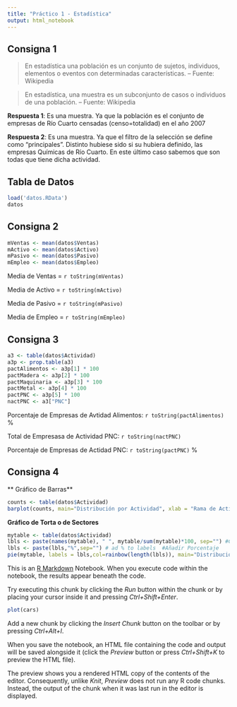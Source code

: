 ```yaml
---
title: "Práctico 1 - Estadística"
output: html_notebook
---
```


## Consigna 1

> En estadística una población es un conjunto de sujetos, individuos, elementos o eventos con determinadas características.
  -- Fuente: Wikipedia  
  
> En estadística, una muestra es un subconjunto de casos o individuos de una población. 
  -- Fuente: Wikipedia
  
**Respuesta 1**: Es una muestra. Ya que la población es el conjunto de empresas de Río Cuarto censadas (censo=totalidad) en el año 2007

**Respuesta 2**: Es una muestra. Ya que el filtro de la selección se define como "principales". Distinto hubiese sido si su hubiera definido, las empresas Químicas de Río Cuarto. En este último caso sabemos que son todas que tiene dicha actividad.


## Tabla de Datos
```r
load('datos.RData')
datos
```


## Consigna 2
```r
mVentas <- mean(datos$Ventas)
mActivo <- mean(datos$Activo)
mPasivo <- mean(datos$Pasivo)
mEmpleo <- mean(datos$Empleo)
```

Media de Ventas = `r toString(mVentas)`

Media de Activo = `r toString(mActivo)`

Media de Pasivo = `r toString(mPasivo)`

Media de Empleo = `r toString(mEmpleo)`

## Consigna 3

```r
a3 <- table(datos$Actividad)
a3p <- prop.table(a3)
pactAlimentos <- a3p[1] * 100
pactMadera <- a3p[2] * 100
pactMaquinaria <- a3p[3] * 100
pactMetal <- a3p[4] * 100
pactPNC <- a3p[5] * 100
nactPNC <- a3["PNC"]
```

Porcentaje de Empresas de Avtidad Alimentos: `r toString(pactAlimentos)` %

Total de Empresasa de Actividad PNC: `r toString(nactPNC)`

Porcentaje de Empresas de Actidad PNC: `r toString(pactPNC)` %

## Consigna 4

** Gráfico de Barras**
```r
counts <- table(datos$Actividad)
barplot(counts, main="Distribución por Actividad", xlab = "Rama de Actividad")
```

**Gráfico de Torta o de Sectores**
```r
mytable <- table(datos$Actividad)
lbls <- paste(names(mytable), " ", mytable/sum(mytable)*100, sep="") #Contruir porcentaje
lbls <- paste(lbls,"%",sep="") # ad % to labels  #Añadir Porcentaje
pie(mytable, labels = lbls,col=rainbow(length(lbls)), main="Distribución % por Actividad") 
```


This is an [R Markdown](http://rmarkdown.rstudio.com) Notebook. When you execute code within the notebook, the results appear beneath the code. 

Try executing this chunk by clicking the *Run* button within the chunk or by placing your cursor inside it and pressing *Ctrl+Shift+Enter*. 

```r
plot(cars)
```

Add a new chunk by clicking the *Insert Chunk* button on the toolbar or by pressing *Ctrl+Alt+I*.

When you save the notebook, an HTML file containing the code and output will be saved alongside it (click the *Preview* button or press *Ctrl+Shift+K* to preview the HTML file).

The preview shows you a rendered HTML copy of the contents of the editor. Consequently, unlike *Knit*, *Preview* does not run any R code chunks. Instead, the output of the chunk when it was last run in the editor is displayed.
